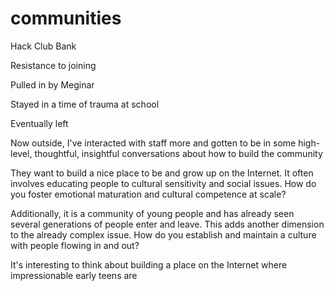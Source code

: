 
<Layout>

# communities

Hack Club Bank

Resistance to joining

Pulled in by Meginar

Stayed in a time of trauma at school

Eventually left

Now outside, I've interacted with staff more and gotten to be in some high-level, thoughtful, insightful conversations about how to build the community

They want to build a nice place to be and grow up on the Internet. It often involves educating people to cultural sensitivity and social issues. How do you foster emotional maturation and cultural competence at scale?

Additionally, it is a community of young people and has already seen several generations of people enter and leave. This adds another dimension to the already complex issue. How do you establish and maintain a culture with people flowing in and out?

It's interesting to think about building a place on the Internet where impressionable early teens are 

</Layout>
